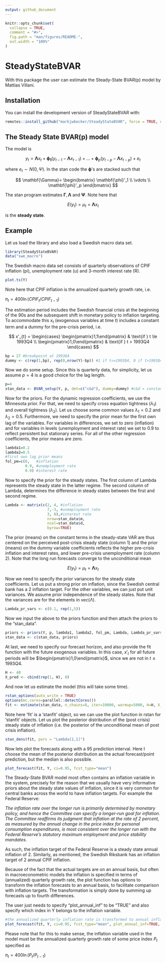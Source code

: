 ```yaml
---
output: github_document
---
```


<!-- README.md is generated from README.Rmd. Please edit that file -->

```r
knitr::opts_chunk$set(
  collapse = TRUE,
  comment = "#>",
  fig.path = "man/figures/README-",
  out.width = "100%"
)
```

# SteadyStateBVAR

<!-- badges: start -->
<!-- badges: end -->

With this package the user can estimate the Steady-State BVAR(p) model by Mattias Villani.

## Installation

You can install the development version of SteadyStateBVAR with:

```r
remotes::install_github("markjwbecker/SteadyStateBVAR", force = TRUE, upgrade = "never")
```
## The Steady State BVAR(p) model

The model is

$$
y_t = \mathbf{\Lambda} x_t + \mathbf{\phi_1}(y_{t-1}-\mathbf{\Lambda} x_{t-1})+\dots+\mathbf{\phi}_p(y_{t-p}-\mathbf{\Lambda} x_{t-p})+e_t
$$

where $e_t \sim N(0,\Psi)$. In the stan code the $\mathbf{\phi}$'s are stacked such that

$$
\mathbf{\Gamma}=
\begin{bmatrix}
\mathbf{\phi}'_1 \\ 
\vdots  \\
\mathbf{\phi}'_p
\end{bmatrix}
$$

The stan program estimates $\mathbf{\Gamma}, \mathbf{\Lambda}$ and $\mathbf{\Psi}$. Note here that

$$E(y_t)=\mu_t=\mathbf{\Lambda} x_t$$

is the **steady state**.

## Example

Let us load the library and also load a Swedish macro data set.

```r
library(SteadyStateBVAR)
data("swe_macro")
```

The Swedish macro data set consists of quarterly observations of CPIF inflation (pi), unemployment rate (u) and 3-month interest rate (R).

```r
plot.ts(Y)
```
Note here that CPIF inflation is the annualized quarterly growth rate, i.e.

$\pi_t=400 \ln(CPIF_t/CPIF_{t-1})$

The estimation period includes the Swedish financial crisis at the beginning of the 90s and the subsequent shift in monetary policy to inflation targeting. To accommodate this $x_t$ (exogenous variables at time $t$) includes a constant term and a dummy for the pre-crisis period, i.e.


$$
x'_{t} =
\begin{cases}
\begin{pmatrix}1,1\end{pmatrix} & \text{if } t \le 1993Q4 \\
\begin{pmatrix}1,0\end{pmatrix} & \text{if } t > 1993Q4
\end{cases}
$$

```r
bp = 27 #breakpoint at 1993Q4
dummy <- c(rep(1,bp), rep(0,nrow(Y)-bp)) #1 if t<=1993Q4, 0 if t>1993Q4
```

Now we do some setup. Since this is quarterly data, for simplicity, let us assume $p=4$ is a good choice for the lag length.

```r
p=4
stan_data <- BVAR_setup(Y, p, det=c("c&d"), dummy=dummy) #c&d = constant and dummy
```

Now for the priors. For the dynamic regression coefficients, we use the Minnesota prior. For that, we need to specify cross equation tightness $(\lambda_1)$ and overall tightness $(\lambda_2)$. Let us choose some common values $\lambda_1=0.2$ and $\lambda_2=0.5$. Furthermore, we need to specify the prior mean for the first own lag of the variables. For variables in differences, we set to zero (inflation) and for variables in levels (unemployment and interest rate) we set to $0.9$ to reflect persistent but stationary series. For all of the other regression coefficients, the prior means are zero.

```r
lambda1=0.2
lambda2=0.5
#first own lag prior means
fol_pm=c(0,   #inflation
         0.9, #unemployment rate
         0.9) #interest rate
```

Now to specify the prior for the steady states. The first column of Lambda represents the steady state in the latter regime. The second column of Lambda, determines the difference in steady states between the first and second regime.

```r
Lambda <- matrix(c(2, 4, #inflation
                   7,-3, #unemployment rate
                   3, 8),#interest rate
                   nrow=stan_data$m,
                   ncol=stan_data$d,
                   byrow=TRUE)
```

The prior (means) on the constant terms in the steady-state VAR are thus centered on the perceived post-crisis steady state (column 1) and the prior (means) on the dummy variable coefficients reflects the higher pre-crisis inflation and interest rates, and lower pre-crisis unemployment rate (column 2). Note that the long run forecasts converge to the unconditional mean


$$
E(y_t)=\mu_t=\mathbf{\Lambda} x_t
$$

Now we need to specify the prior variances for the steady state coefficients. Let us put a strong prior on inflation, since the Swedish central bank has a $2%$ inflation target. For the other variables, we can just put unit variances. We assume prior independence of the steady states. Note that the variances are for the elements in $vec (\Lambda)$.

```r
Lambda_pr_vars <- c(0.1, rep(1,5))
```

Now we input the above to the priors function and then attach the priors to the "stan_data".

```r
priors <- priors(Y, p, lambda1, lambda2, fol_pm, Lambda, Lambda_pr_vars)
stan_data <- c(stan_data, priors)
```

At last, we need to specify our forecast horizon, and also provide the fit function with the future exogenous variables. In this case, $x'_t$ for all future periods will be $\begin{pmatrix}1,0\end{pmatrix}$, since we are not in $t \leq 1993Q4$.

```r
H <- 40
X_pred <- cbind(rep(1, H), 0)
```

And now let us estimate the model (this will take some time).

```r
rstan_options(auto_write = TRUE)
options(mc.cores=parallel::detectCores())
fit <- estimate(stan_data, n_chains=8, iter=10000, warmup=5000, H=H, X_pred=X_pred)
```

Note here 'fit' is a 'stanfit' object, so we can use the plot function in rstan for 'stanfit' objects. Let us plot the posterior distribution of the (post crisis) steady state of inflation (i.e. the posterior of the unconditional mean of post crisis inflation).

```r
stan_dens(fit, pars = "Lambda[1,1]")
```

Now lets plot the forecasts along with a $95%$ prediction interval. Here I choose the mean of the posterior distribution as the actual forecast/point prediction, but the median is also possible.

```r
plot_forecast(fit, Y, ci=0.95, fcst_type="mean")
```

The Steady-State BVAR model most often contains an inflation variable in the system, precisely for the reason that we usually have very informative priors about the steady state values of inflation, since it is very common for central banks across the world to have inflation targets. For example the Federal Reserve:

*The inflation rate over the longer run is primarily determined by monetary policy, and hence the Committee can specify a longer-run goal for inflation. The Committee reaffirms its judgment that inflation at the rate of 2 percent, as measured by the annual change in the price index for personal consumption expenditures, is most consistent over the longer run with the Federal Reserve’s statutory maximum employment and price stability mandates.*

As such, the inflation target of the Federal Reserve is a steady state annual inflation of $2%$. Similarly, as mentioned, the Swedish Riksbank has an inflation target of $2%$ annual CPIF inflation.

Because of the fact that the actual targets are on an annual basis, but often in macroeconometric models the inflation is specified in terms of (annualized) quarterly growth rate, the plot function has options to transform the inflation forecasts to an annual basis, to facilitate comparison with inflation targets. The transformation is simply done by summing up forecasts up to fourth differences.

The user just needs to specify "plot_annual_inf" to be "TRUE" and also specify which index in Y belongs to the inflation variable.

```r
#the annualized quarterly inflation rate is transformed to annual inflation
plot_forecast(fit, Y, ci=0.95, fcst_type="mean", plot_annual_inf=TRUE, inf_idx=1)
```

Please note that for this to make sense, the inflation variable used in the model must be the annualized quarterly growth rate of some price index $P_t$ specified as

$\pi_t=400 \ln(P_t/P_{t-1})$